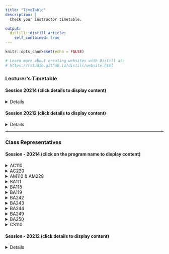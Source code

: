 ```yaml
---
title: "TimeTable"
description: |
  Check your instructor timetable.  

output: 
  distill::distill_article:
    self_contained: true
---
```

  
```r
knitr::opts_chunk$set(echo = FALSE)

# Learn more about creating websites with Distill at:
# https://rstudio.github.io/distill/website.html
```


### Lecturer's Timetable  

#### Session 20214 (click **details** to display content)  

<details>
  <center><embed src="./files/20214/jadual1.pdf" type="application/pdf" width="100%" height="550px" /><p>If you can't view the pdf file, click on the file's link - <a href="./files/20214/jadual.pdf">Download PDF!</a></p></center>
</details>

#### Session 20212 (click **details** to display content)  

<details>
```r
library(stringr)
library(bsselectR)

tt_plots <- paste0(list.files("images/tt", full.names = TRUE))
names(tt_plots) <- str_replace_all(tt_plots, 
                                      c("\\.jpg" = "", 
                                        "images/tt/" = ""))

bsselect(tt_plots, type = "img", selected = "ab-razak", 
         live_search = TRUE, show_tick = TRUE)
```
</details>

***  

### Class Representatives  

#### Session - 20214 (click on the **program name** to display content)  

<details><summary>AC110</summary>
  <center><embed src="./files/20214/wakil_kelas/AC110.pdf" type="application/pdf" width="100%" height="660px" /><p>If you can't view the pdf file, click on the file's link - <a href="./files/20214/wakil_kelas/AC110.pdf">Download PDF!</a></p></center>
</details>

<details><summary>AC220</summary>
  <center><embed src="./files/20214/wakil_kelas/AC220.pdf" type="application/pdf" width="100%" height="660px" /><p>If you can't view the pdf file, click on the file's link - <a href="./files/20214/wakil_kelas/AC220.pdf">Download PDF!</a></p></center>
</details>

<details><summary>AM110 & AM228</summary>
  <center><embed src="./files/20214/wakil_kelas/AM110 & AM228.pdf" type="application/pdf" width="100%" height="660px" /><p>If you can't view the pdf file, click on the file's link - <a href="./files/20214/wakil_kelas/AM110 & AM228.pdf">Download PDF!</a></p></center>
</details>

<details><summary>BA111</summary>
  <center><embed src="./files/20214/wakil_kelas/BA111.pdf" type="application/pdf" width="100%" height="660px" /><p>If you can't view the pdf file, click on the file's link - <a href="./files/20214/wakil_kelas/BA111.pdf">Download PDF!</a></p></center>
</details>

<details><summary>BA118</summary>
  <center><embed src="./files/20214/wakil_kelas/BA118.pdf" type="application/pdf" width="100%" height="660px" /><p>If you can't view the pdf file, click on the file's link - <a href="./files/20214/wakil_kelas/BA118.pdf">Download PDF!</a></p></center>
</details>

<details><summary>BA119</summary>
  <center><embed src="./files/20214/wakil_kelas/BA119.pdf" type="application/pdf" width="100%" height="660px" /><p>If you can't view the pdf file, click on the file's link - <a href="./files/20214/wakil_kelas/BA119.pdf">Download PDF!</a></p></center>
</details>

<details><summary>BA242</summary>
  <center><embed src="./files/20214/wakil_kelas/BA242.pdf" type="application/pdf" width="100%" height="660px" /><p>If you can't view the pdf file, click on the file's link - <a href="./files/20214/wakil_kelas/BA242.pdf">Download PDF!</a></p></center>
</details>

<details><summary>BA243</summary>
  <center><embed src="./files/20214/wakil_kelas/BA243.pdf" type="application/pdf" width="100%" height="660px" /><p>If you can't view the pdf file, click on the file's link - <a href="./files/20214/wakil_kelas/BA243.pdf">Download PDF!</a></p></center>
</details>

<details><summary>BA244</summary>
  <center><embed src="./files/20214/wakil_kelas/BA244.pdf" type="application/pdf" width="100%" height="660px" /><p>If you can't view the pdf file, click on the file's link - <a href="./files/20214/wakil_kelas/BA244.pdf">Download PDF!</a></p></center>
</details>

<details><summary>BA249</summary>
  <center><embed src="./files/20214/wakil_kelas/BA249.pdf" type="application/pdf" width="100%" height="660px" /><p>If you can't view the pdf file, click on the file's link - <a href="./files/20214/wakil_kelas/BA249.pdf">Download PDF!</a></p></center>
</details>

<details><summary>BA250</summary>
  <center><embed src="./files/20214/wakil_kelas/BA250.pdf" type="application/pdf" width="100%" height="660px" /><p>If you can't view the pdf file, click on the file's link - <a href="./files/20214/wakil_kelas/BA250.pdf">Download PDF!</a></p></center>
</details>

<details><summary>CS110</summary>
  <center><embed src="./files/20214/wakil_kelas/CS110.pdf" type="application/pdf" width="100%" height="660px" /><p>If you can't view the pdf file, click on the file's link - <a href="./files/20214/wakil_kelas/CS110.pdf">Download PDF!</a></p></center>
</details>

#### Session - 20212 (click **details** to display content)  

<details>
```r
library(stringr)
library(bsselectR)

wakil_plots <- paste0(list.files("images/wakil", full.names = TRUE))
names(wakil_plots) <- str_replace_all(wakil_plots, 
                                      c("\\.jpg" = "", 
                                        "images/wakil/" = ""))

bsselect(wakil_plots, type = "img", selected = "AC110", 
         live_search = TRUE, show_tick = TRUE)
```
</details>